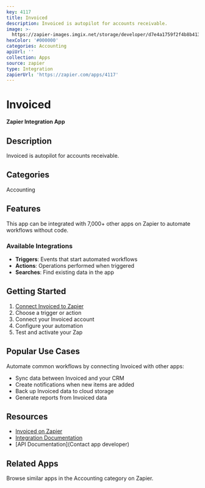 ```yaml
---
key: 4117
title: Invoiced
description: Invoiced is autopilot for accounts receivable.
image: >-
  https://zapier-images.imgix.net/storage/developer/d7e4a1759f2f4b8b413fbd4e3ba1d092.png?auto=format%2Ccompress&ixlib=python-3.0.0&q=50
hexColor: '#000000'
categories: Accounting
apiUrl: ''
collection: Apps
source: zapier
type: Integration
zapierUrl: 'https://zapier.com/apps/4117'
---
```

# Invoiced

**Zapier Integration App**

## Description

Invoiced is autopilot for accounts receivable.

## Categories

Accounting

## Features

This app can be integrated with 7,000+ other apps on Zapier to automate workflows without code.

### Available Integrations

- **Triggers**: Events that start automated workflows
- **Actions**: Operations performed when triggered
- **Searches**: Find existing data in the app

## Getting Started

1. [Connect Invoiced to Zapier](https://zapier.com/apps/4117)
2. Choose a trigger or action
3. Connect your Invoiced account
4. Configure your automation
5. Test and activate your Zap

## Popular Use Cases

Automate common workflows by connecting Invoiced with other apps:

- Sync data between Invoiced and your CRM
- Create notifications when new items are added
- Back up Invoiced data to cloud storage
- Generate reports from Invoiced data

## Resources

- [Invoiced on Zapier](https://zapier.com/apps/4117)
- [Integration Documentation](https://zapier.com/apps/4117/integrations)
- [API Documentation](Contact app developer)

## Related Apps

Browse similar apps in the Accounting category on Zapier.
